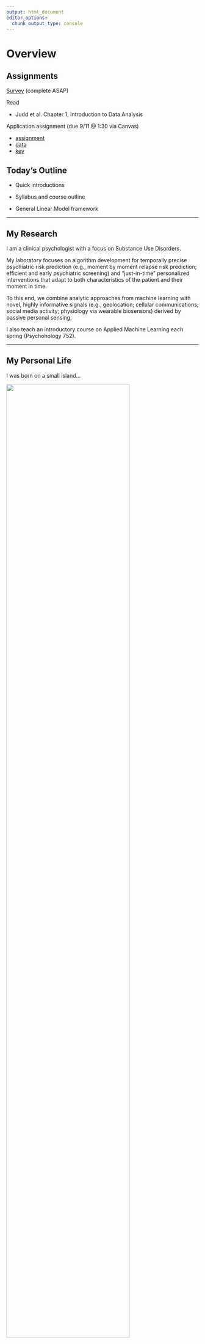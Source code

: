```yaml
---
output: html_document
editor_options: 
  chunk_output_type: console
---
```



# Overview

## Assignments

[Survey]() (complete ASAP)

Read

- Judd et al. Chapter 1,  Introduction to Data Analysis

Application assignment (due 9/11 @ 1:30 via Canvas)

- [assignment](./_homework/week_01/hw_01)
- [data]()
- [key]()

## Today's Outline

- Quick introductions

- Syllabus and course outline

- General Linear Model framework

-----

## My Research 

I am a clinical psychologist with a focus on Substance Use Disorders.

My laboratory focuses on algorithm development for temporally precise psychiatric risk prediction (e.g., moment by moment relapse risk prediction; efficient and early psychiatric screening) and “just-in-time” personalized interventions that adapt to both characteristics of the patient and their moment in time. 

To this end, we combine analytic approaches from machine learning with novel, highly informative signals (e.g., geolocation; cellular communications; social media activity; physiology via wearable biosensors) derived by passive personal sensing.

I also teach an introductory course on Applied Machine Learning each spring (Psychohology 752).

-----

## My Personal Life

I was born on a small island...

![](./pics/long_island.jpg){width=80%}
```r
#| echo: false

# knitr::include_graphics(path = here::here("figures/john_long_island.jpg"))
```

-----

- My family  
  - Melody, Jacob (13 years old) and Hana (10 years old)


![](./pics/sail_family.jpg){width=80%}

-----

- My/our passions
  - Running, biking, nordic skiing, all things mountain...

::: {layout-ncol=2}

![](./pics/mtb_john.jpg)

![](./pics/bike_hana_2.jpg)

![](./pics/co_14_3.jpg)

![](./pics/hike_hana_1.jpg)

![](./pics/xc_run_jacob.jpg)

![](./pics/madnorski.jpg)

:::

-----

- My other family.....

![](./pics/lab.jpg)

-----

- "John", he/him

-----

<!--Add pictures here?-->

-----

## So tell us who you are ...

- Our TAs

- You 

    - Your preferred name/nickname
    - Department/area group

-----

## The Syllabus and Course Webbook

[https://jjcurtin.github.io/book_glm/](https://jjcurtin.github.io/book_glm/)


-----

## The General Linear Model


**Top level:** General Linear Models   

**3rd level:** Multiple Regression Models   

**2nd level:** Simple Regression Models   

**Bottom level:** Single Mean Models   

-----

## Single Mean Models (Bottom level)

**Basic Question**  

What is the mean of an outcome/dependent/criterion variable in a sample? Is that mean different from some specified value?   

$Y = b_0$  

**Example**    

What is the mean IQ of Psyc 610 students? Is it different from the average IQ of 100?   


<span style="color: red;">Question: What is this GLM special case analysis often called?</span>  

-----

<span style="color: blue;">One sample t-test</span>

-----


## Simple Regression Models (2nd level)

**Basic Question**  

What is the relationship between a predictor variable and a dependent variable?     

$Y = b_0 + b_1*X_1$  

**Example**    

Is trait level of positive emotionality related to satisfaction with a romantic relationship?   


<span style="color: red;">Question: What is the special case analysis when both $X$ and $Y$ are quantitative?</span>  

-----

<span style="color: blue;">Pearson's correlation (also simple bivariate regression)</span>

-----

<span style="color: red;">Question: What is the special case analysis when $X$ is a regressor coding for a dichotomous variable representing group membership (e.g., sex)?</span>  

-----

<span style="color: blue;">Between groups (independent samples) t-test (or one-way ANOVA with two groups)</span>

-----

## Multiple Regression Models (3rd level)

**Basic Question**  

What are the relationships between a linear combination of predictors and a dependent variable?   
     
$Y = b_0 + b_1*X_1 + b_2*X_2 + b_3*X_3$    

**Example**    

How well do the variables of (a) number of absences, (b) time spent studying, and (c) interest predict final exam scores?    


<span style="color: red;">Question: What is the special case analysis when $X$s are regressors coding for categorical variable(s) representing group membership?</span>  

-----

<span style="color: blue;">Analysis of Variance (ANOVA)</span>    

-----

**Basic Question**  

What are the mean differences in the dependent variable between the groups represented by the independent variable(s)?     
   
**Example**    

Are there differences among control, placebo and alcohol groups on mean fear response to threat of electric shock?
  

<span style="color: red;">Question: What is the special case analysis when $X$s are regressors coding for categorical variables representing group membership, and one or more quantitative *covariates*?</span>  

-----

<span style="color: blue;">Analysis of Covariance (ANCOVA)</span>    

-----

**Basic Question**  

What are the mean differences in the dependent variable between the groups represented by the independent variable(s), holding one or more *covariates* constant?    
    
**Example**    

Are there differences among control, placebo and alcohol groups on mean fear response to threat of electric shock, after equating the groups on trait anxiety scores?     


<span style="color: red;">Question: What is the special case analysis when $X$s are regressors coding for categorical and quantitative variables representing group membership and quantitative scores on individual difference variables?</span>  

-----

<span style="color: blue;">Aptitude Treatment Interaction (ATI)</span>    

-----
 
**Basic Question**  

Are the magnitudes of the contrasts among groups different across different levels of some individual difference variable?     
  
    
**Example**    

Does the effect of CBT treatment (i.e., contrast of CBT vs. wait list control) on subsequent alcohol related problems differ dependent upon level of  intelligence?
  
-----

## General Linear Models (Top level)

**Basic Question**  

What are the relationships between linear combinations of two sets of variables?     
     
$b_{Y1}*Y_1 + b_{Y2}*Y_2 + b_{Y3}*Y_3 = b_1*X_1 + b_2*X_2 + b_3*X_3$    

**Example**    

What are relationships between (a) Personality and temperamental variables, and (b) frequency/quantity of substance use, problems, and motives for use?   
  
  
<span style="color: red;">Question: What is this GLM special case analysis called?</span>  

-----

<span style="color: blue;">Canonical correlation</span> 

-----

<span style="color: red;">Question: What is the special GLM case when $X$s are regressors coding for categorical variables representing group membership?</span>  

-----

<span style="color: blue;">Multivariate Analysis of Variance (MANOVA)</span>    

**Basic Question**  

What linear combination of dependent variables ($Y$s) maximally differentiates groups?      
     
  
**Example**    

Do children with ADHD who receive (a) medication, (b) parent behavioral training, or (c) both, differ in indices of academic and behavioral functioning?    


<span style="color: red;">Question: What is the special GLM case when $X$s are regressors coding for categorical and quantitative variables representing group membership and quantitative *covariates*?</span>  

-----

<span style="color: blue;">Multivariate Analysis of Covariance (MANCOVA)</span>    

**Basic Question**  

What linear combination of dependent variables ($Y$s) maximally differentiates groups, holding constant one or more covariates?     
   
  
**Example**    

Do children with ADHD who receive (a) medication, (b) parent behavioral training, or (c) both, differ in indices of academic and behavioral functioning, when equated for parental expectations? 

-----

<span style="color: red;">Question: What is the special GLM case when $X$s are regressors coding for quantitative variables and $Y$s are categorical variables representing group membership?</span>  

-----

<span style="color: blue;">Discriminant Analysis</span>    

-----

**Basic Question**  

What linear combination of independent variables ($X$s) maximally differentiates groups (represented categorically by $Y$s)?    
    
**Example**    

What combination of sociocultural, personality, and intellectual variables best differentiates repeat juvenile offenders and non-repeat juvenile offenders upon completion of boot-camp?   

-----

<span style="color: red;">Question: What is the special GLM case when $X$s are regressors coding for categorical variables (or constant) representing group membership and $Y$s are repeated measures of a continuous/quantitative variable?</span>  

-----

<span style="color: blue;">Repeated measures or mixed model ANOVA</span>   


**Basic Question**  

What are the mean differences across $Y$s, overall or between the groups represented by the independent variables ($X$s)?    
  
    
**Example**    

Does affective response differ when viewing pleasant, neutral vs. unpleasant slides? Does this slide type effect differ among participants in two beverage groups (alcohol vs. no-alcohol)?   

-----

## Survey of GLM Landscape

**Single Y**
```r
#| echo: false

tibble::tibble(Xs = c("0", "1", ">1"),
       Quantitative = c("One sample t-test", "Simple regression; Pearson's r", "Multiple regression"),
       Categorical = c("", "Independent t-test; Point biserial r", "One way ANOVA; Factorial ANOVA"),
       Mixed = c("", "", "ANCOVA; ATI")) |> 
  kableExtra::kbl() |> 
  kableExtra::kable_styling() |> 
  kableExtra::add_header_above(c(" " = 1, "Measurement of Xs" = 3)) |> 
  kableExtra::column_spec(1, bold = TRUE, width = "10%") |> 
  kableExtra::column_spec(2:4, width = "30%")
```

**Multiple Ys**
```r
#| echo: false

tibble::tibble(Xs = c("0", "1", ">1"),
       Quantitative = c("", "", "Canonical correlation"),
       Categorical = c("Repeated measures ANOVA", "Hotelling's T", "One way MANOVA; Factorial MANOVA; Discriminant analysis"),
       Mixed = c("Mixed model ANOVA; Mixed model ANCOVA", "", "MANCOVA")) |> 
  kableExtra::kbl() |> 
  kableExtra::kable_styling() |> 
  kableExtra::add_header_above(c(" " = 1, "Measurement of X/Y" = 3)) |> 
  kableExtra::column_spec(1, bold = TRUE, width = "10%") |> 
  kableExtra::column_spec(2:4, width = "30%")
```

-----

## Final, Mind-blowing Wrinkles

- The top-level General Linear Model is itself a special case of an even more general statistical model - the **Generalized Linear Model** - which allows for models with dependent measures (errors really) from different distributions and non-linear link functions connecting $X$s and $Y$s.   

- The General Linear Model can also be thought of as a special case of Structural Equation Modeling.

    - All of the variables that we have described so far are single-indicator, observed variables (i.e., individual constructs of interest are measured using a single task or measure). 

    - Each of the statistics we have described have a multiple-indicator, latent variable analog. They are special cases of these latent models in which there is only one indicator per individual construct.
